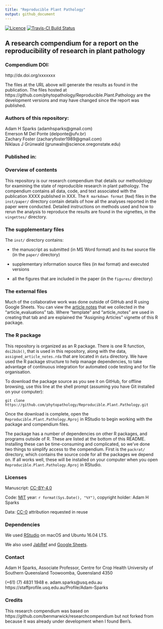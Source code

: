```yaml
---
title: "Reproducible Plant Pathology"
output: github_document
---
```


[![Licence](https://img.shields.io/github/license/mashape/apistatus.svg)](http://choosealicense.com/licenses/mit/) 
[![Travis-CI Build Status](https://travis-ci.org/phytopathology/Reproducible.Plant.Pathology.svg?branch=master)](https://travis-ci.org/phytopathology/Reproducible.Plant.Pathology) 

## A research compendium for a report on the reproducibility of research in plant pathology

### Compendium DOI: 
 
http://dx.doi.org/xxxxxxx

The files at the URL above will generate the results as found in the publication. The files hosted at https://github.com/phytopathology/Reproducible.Plant.Pathology are the development versions and may have changed since the report was published.

### Authors of this repository:

Adam H Sparks (adamhsparks@gmail.com)  
Emerson M Del Ponte (delponte@ufv.br)  
Zachary Foster (zacharyfoster1989@gmail.com)  
Niklaus J Grünwald (grunwaln@science.oregonstate.edu)

### Published in: 

### Overview of contents

This repository is our research compendium that details our methodology for examining the state of reproducible research in plant pathology. The compendium contains all data, code, and text associated with the publication XXXX published in XXX. The `R markdown format` (`Rmd`) files in the `inst/paper/` directory contain details of how all the analyses reported in the paper were conducted. Detailed instructions on methods used and how to rerun the analysis to reproduce the results are found in the vignettes, in the `vingettes/` directory.

### The supplementary files

The `inst/` directory contains:

- the manuscript as submitted (in MS Word format) and its `Rmd` source file (in
the `paper/` directory)

- supplementary information source files (in `Rmd` format) and executed versions

- all the figures that are included in the paper (in the `figures/` directory)

### The external files

Much of the collaborative work was done outside of GitHub and R using Google
Sheets. You can view the [article notes](https://drive.google.com/open?id=19gXobV4oPZeWZiQJAPNIrmqpfGQtpapXWcSxaXRw1-M) that we collected in the "article_evaluations" tab. Where "template" and
"article_notes" are used in creating that tab and are explained the "Assigning
Articles" vignette of this R package.

### The R package 

This repository is organized as an R package. There is one R function,
`doi2bib()`, that is used in this repository, along with the data,
`assigned_article_notes.rda` that are located in `data` directory. We have used
the R package structure to help manage dependencies, to take advantage of
continuous integration for automated code testing and for file organisation.

To download the package source as you see it on GitHub, for offline browsing,
use this line at the shell prompt (assuming you have Git installed on your
computer):

```
git clone https://github.com/phytopathology/Reproducible.Plant.Pathology.git
```

Once the download is complete, open the `Reproducible.Plant.Pathology.Rproj` in
RStudio to begin working with the package and compendium files. 

The package has a number of dependencies on other R packages, and programs
outside of R. These are listed at the bottom of this README. Installing these can be time-consuming and complicated, so we've done two things to simplify access to the compendium. First is the `packrat/` directory, which contains the
source code for all the packages we depend on. If all works well, these will be
installed on your computer when you open `Reproducible.Plant.Pathology.Rproj` in RStudio.

<!--- Second is our Docker image that includes all the necessary software, code and data to run our analysis. The Docker image may give a quicker entry point to the project, and is more self-contained, so might save some fiddling with installing things.   


### The Docker image 

A Docker image is a lightweight GNU/Linux virtual computer that can be run as a piece of software on Windows and OSX (and other Linux systems). To capture the complete computational environment used for this project we have a Dockerfile that specifies how to make the Docker image that we developed this project in. The Docker image includes all of the software dependencies needed to run the code in this project, as well as the R package and other compendium files. To launch the Docker image for this project, first, [install Docker](https://docs.docker.com/installation/) on your computer. At the Docker prompt, enter:

    docker run -dp 8787:8787 phytopathology/Reproducible.Plant.Pathology

This will start a server instance of RStudio. Then open your web browser at localhost:8787 or or run `docker-machine ip default` in the shell to find the correct IP address, and log in with rstudio/rstudio.

Once logged in, use the Files pane (bottom right) to navigate to `/` (the root directory), then open the folder for this project, and open the `.Rproj` file for this project. Once that's open, you'll see the `analysis/paper` directory in the Files pane where you can find the R markdown document, and knit them to produce the results in the paper. More information about using RStudio in Docker is avaiable at the [Rocker](https://github.com/rocker-org) [wiki](https://github.com/rocker-org/rocker/wiki/Using-the-RStudio-image) pages.
 
We developed and tested the package on this Docker container, so this is the only platform that We're confident it works on, and so recommend to anyone wanting to use this package to generate the vignette, etc. 
--->

### Licenses

Manuscript: [CC-BY-4.0](http://creativecommons.org/licenses/by/4.0/)

Code: [MIT](http://opensource.org/licenses/MIT) year: `r format(Sys.Date(),
"%Y")`, copyright holder: Adam H Sparks

Data: [CC-0](http://creativecommons.org/publicdomain/zero/1.0/) attribution
requested in reuse

### Dependencies

We used [RStudio](http://www.rstudio.com/products/rstudio/) on macOS and Ubuntu
16.04 LTS.

We also used [JabRef](http://www.jabref.org/) and [Google Sheets](https://www.google.com/sheets/about/).

### Contact

Adam H Sparks, Associate Professor, Centre for Crop Health
University of Southern Queensland
Toowoomba, Queensland 4350

(+61) (7) 4831 1948   e. adam.sparks@usq.edu.au
https://staffprofile.usq.edu.au/Profile/Adam-Sparks

### Credits
This research compendium was based on https://github.com/benmarwick/researchcompendium but not
forked from because it was already under development when I found Ben's.

